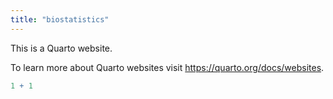 ```yaml
---
title: "biostatistics"
---
```


This is a Quarto website.

To learn more about Quarto websites visit <https://quarto.org/docs/websites>.

```r
1 + 1
```
